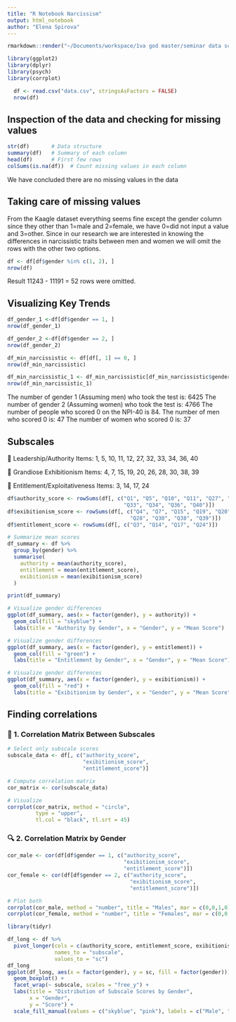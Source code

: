 ```yaml
---
title: "R Notebook Narcissism"
output: html_notebook
author: "Elena Spirova"
---
```


```r
rmarkdown::render("~/Documents/workspace/1va god master/seminar data science narcissism/narcissism_analysis.Rmd")
```



```r
library(ggplot2)
library(dplyr)
library(psych)
library(corrplot)

```


```r
  df <- read.csv("data.csv", stringsAsFactors = FALSE)
  nrow(df)
```
## Inspection of the data and checking for missing values
```r
str(df)       # Data structure
summary(df)   # Summary of each column
head(df)      # First few rows
colSums(is.na(df))  # Count missing values in each column
```
We have concluded there are no missing values in the data


## Taking care of missing values
From the Kaagle dataset everything seems fine except the gender column since
they other than 1=male and 2=female, we have 0=did not input a value and
3=other. Since in our research we are interested in knowing the differences in 
narcissistic traits between men and women we will omit the rows with the other
two options.
```r
df <- df[df$gender %in% c(1, 2), ]
nrow(df)
```
Result 11243 - 11191 = 52 rows were omitted.


## Visualizing Key Trends
```r
df_gender_1 <-df[df$gender == 1, ] 
nrow(df_gender_1)

df_gender_2 <-df[df$gender == 2, ] 
nrow(df_gender_2)

df_min_narcissistic <- df[df[, 1] == 0, ]  
nrow(df_min_narcissistic)

df_min_narcissistic_1 <- df_min_narcissistic[df_min_narcissistic$gender == 1, ] 
nrow(df_min_narcissistic_1)  

```
The number of gender 1 (Assuming men) who took the test is: 6425
The number of gender 2 (Assuming women) who took the test is: 4766
The number of people who scored 0 on the NPI-40 is 84.
The number of men who scored 0 is: 47
The number of women who scored 0 is: 37


## Subscales
📌 Leadership/Authority
Items:
1, 5, 10, 11, 12, 27, 32, 33, 34, 36, 40

📌 Grandiose Exhibitionism
Items:
4, 7, 15, 19, 20, 26, 28, 30, 38, 39

📌 Entitlement/Exploitativeness
Items:
3, 14, 17, 24


```r
df$authority_score <- rowSums(df[, c("Q1", "Q5", "Q10", "Q11", "Q27", "Q32",
                                     "Q33", "Q34", "Q36", "Q40")])
df$exibitionism_score <- rowSums(df[, c("Q4", "Q7", "Q15", "Q19", "Q20", "Q26",
                                       "Q28", "Q30", "Q38", "Q39")])
df$entitlement_score <- rowSums(df[, c("Q3", "Q14", "Q17", "Q24")])
```



```r
# Summarize mean scores
df_summary <- df %>%
  group_by(gender) %>%
  summarise(
    authority = mean(authority_score),
    entitlement = mean(entitlement_score),
    exibitionism = mean(exibitionism_score)
  )

print(df_summary)

# Visualize gender differences
ggplot(df_summary, aes(x = factor(gender), y = authority)) +
  geom_col(fill = "skyblue") +
  labs(title = "Authority by Gender", x = "Gender", y = "Mean Score")

# Visualize gender differences
ggplot(df_summary, aes(x = factor(gender), y = entitlement)) +
  geom_col(fill = "green") +
  labs(title = "Entitlement by Gender", x = "Gender", y = "Mean Score")

# Visualize gender differences
ggplot(df_summary, aes(x = factor(gender), y = exibitionism)) +
  geom_col(fill = "red") +
  labs(title = "Exibitionism by Gender", x = "Gender", y = "Mean Score")

```

## Finding correlations 

### 🔄 1. Correlation Matrix Between Subscales
```r
# Select only subscale scores
subscale_data <- df[, c("authority_score", 
                        "exibitionism_score", 
                        "entitlement_score")]

# Compute correlation matrix
cor_matrix <- cor(subscale_data)

# Visualize
corrplot(cor_matrix, method = "circle",
         type = "upper", 
         tl.col = "black", tl.srt = 45)

```
### 🔍 2. Correlation Matrix by Gender

```r
cor_male <- cor(df[df$gender == 1, c("authority_score", 
                                     "exibitionism_score",
                                     "entitlement_score")])
cor_female <- cor(df[df$gender == 2, c("authority_score",
                                       "exibitionism_score",
                                       "entitlement_score")])

# Plot both
corrplot(cor_male, method = "number", title = "Males", mar = c(0,0,1,0))
corrplot(cor_female, method = "number", title = "Females", mar = c(0,0,1,0))

```
```r
library(tidyr)

df_long <- df %>%
  pivot_longer(cols = c(authority_score, entitlement_score, exibitionism_score),
               names_to = "subscale",
               values_to = "sc")
df_long
ggplot(df_long, aes(x = factor(gender), y = sc, fill = factor(gender))) +
  geom_boxplot() +
  facet_wrap(~ subscale, scales = "free_y") +
  labs(title = "Distribution of Subscale Scores by Gender", 
       x = "Gender",
       y = "Score") +
  scale_fill_manual(values = c("skyblue", "pink"), labels = c("Male", "Female"))

```